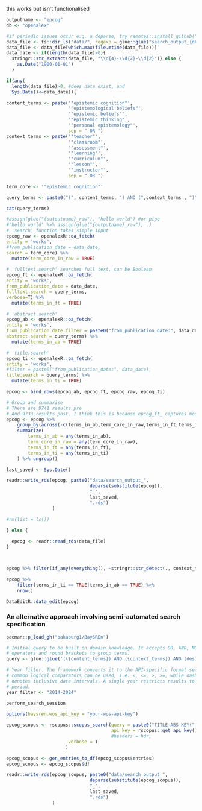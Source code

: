 


this works but isn't functionalised
```r

outputname <- "epcog"
db <- "openalex"

#if periodic issues occur e.g. a deparse, try remotes::install_github("ropensci/openalexR") 
data_file <- fs::dir_ls("data/", regexp = glue::glue("search_output_{db}.*{outputname}"))
data_file <- data_file[which.max(file.mtime(data_file))]
data_date <- if(length(data_file)>0){
  stringr::str_extract(data_file, "\\d{4}-\\d{2}-\\d{2}")} else {
    as.Date("1900-01-01")
  }

if(any(
  length(data_file)>0, #does data exist, and 
  Sys.Date()<=data_date)){

content_terms <- paste('"epistemic cognition"', 
                       '"epistemological beliefs"', 
                       '"epistemic beliefs"', 
                       '"epistemic thinking"', 
                       '"personal epistemology"', 
                       sep = " OR ")
context_terms <- paste('"teacher"',
                       '"classroom"',
                       '"assessment"', 
                       '"learning"', 
                       '"curriculum"',
                       '"lesson"',
                       '"instructor"',
                       sep = " OR ")

term_core <- '"epistemic cognition"'

query_terms <- paste0("(", content_terms, ") AND (",context_terms , ")")

cat(query_terms)

#assign(glue("{outputname}_raw"), "hello world") #or pipe 
#"hello world" %>% assign(glue("{outputname}_raw"), .)
# 'search' function takes simple input
epcog_raw <- openalexR::oa_fetch(
entity = 'works',
#from_publication_date = data_date,
search = term_core) %>%
  mutate(term_core_in_raw = TRUE)

# 'fulltext.search' searches full text, can be Boolean
epcog_ft <- openalexR::oa_fetch(
entity = 'works',
from_publication_date = data_date,
fulltext.search = query_terms,
verbose=T) %>%
  mutate(terms_in_ft = TRUE)

# 'abstract.search' 
epcog_ab <- openalexR::oa_fetch(
entity = 'works', 
from_publication_date.filter = paste0("from_publication_date:", data_date),
abstract.search = query_terms) %>%
  mutate(terms_in_ab = TRUE)

# 'title.search' 
epcog_ti <- openalexR::oa_fetch(
entity = 'works', 
#filter = paste0("from_publication_date:", data_date),
title.search = query_terms) %>%
  mutate(terms_in_ti = TRUE)

epcog <- bind_rows(epcog_ab, epcog_ft, epcog_raw, epcog_ti)

# Group and summarise
# There are 9741 results pre
# And 9733 results post. I think this is because epcog_ft_ captures most things
epcog <- epcog %>%
    group_by(across(-c(terms_in_ab,term_core_in_raw,terms_in_ft,terms_in_ti))) %>%
    summarize(
        terms_in_ab = any(terms_in_ab),
        term_core_in_raw = any(term_core_in_raw),
        terms_in_ft = any(terms_in_ft),
        terms_in_ti = any(terms_in_ti)
    ) %>% ungroup()

last_saved <- Sys.Date()

readr::write_rds(epcog, paste0("data/search_output_", 
                               deparse(substitute(epcog)),
                               "_", 
                               last_saved, 
                               ".rds")
                 )

#rm(list = ls())

} else {
  
  epcog <- readr::read_rds(data_file)
}



epcog %>% filter(if_any(everything(), ~stringr::str_detect(., context_terms))) %>% nrow()

epcog %>%
    filter(terms_in_ti == TRUE|terms_in_ab == TRUE) %>%
    nrow()


```


```r

DataEditR::data_edit(epcog)

```


### An alternative approach involving semi-automated search specification

```r

pacman::p_load_gh("bakaburg1/BaySREn")

# Initial query to be built on domain knowledge. It accepts OR, AND, NOT boolean
# operators and round brackets to group terms.
query <- glue::glue('(({content_terms}) AND ({context_terms}) AND (design OR toolkit OR assessment OR curriculum OR lesson OR resources))')

# Year filter. The framework converts it to the API-specific format seamlessly.
# common logical comparators can be used, i.e. <, <=, >, >=, while dashes
# denotes inclusive date intervals. A single year restricts results to one year
# period.
year_filter <- "2014-2024"

perform_search_session

options(baysren.wos_api_key = "your-wos-api-key")


```

```r

epcog_scopus <- rscopus::scopus_search(query = paste0("TITLE-ABS-KEY(", searchquery_oa, ")"), 
                                       api_key = rscopus::get_api_key(),
                                       #headers = hdr,
                       verbose = T
                      )

epcog_scopus <- gen_entries_to_df(epcog_scopus$entries)
epcog_scopus <- epcog_scopus$df

readr::write_rds(epcog_scopus, paste0("data/search_output_", 
                               deparse(substitute(epcog_scopus)),
                               "_", 
                               last_saved, 
                               ".rds")
                 )

```

